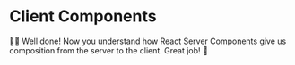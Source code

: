 # Client Components

<EpicVideo url="https://www.epicreact.dev/workshops/react-server-components/dad-joke-break-client-components" />

👨‍💼 Well done! Now you understand how React Server Components give us composition
from the server to the client. Great job! 🎉
